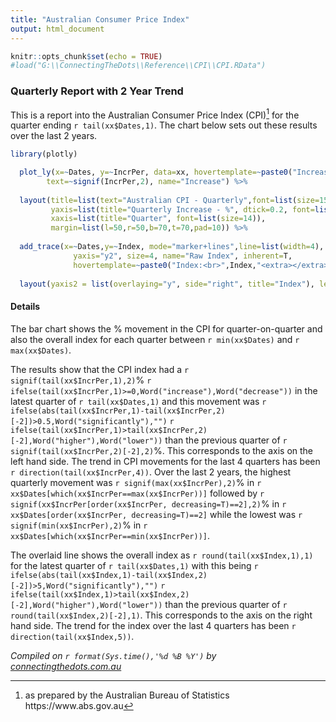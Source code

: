 ```yaml
---
title: "Australian Consumer Price Index"
output: html_document
---
```


```r
knitr::opts_chunk$set(echo = TRUE)
#load("G:\\ConnectingTheDots\\Reference\\CPI\\CPI.RData")
```

### Quarterly Report with 2 Year Trend

This is a report into the Australian Consumer Price Index (CPI)^[as prepared by the Australian Bureau of Statistics https://www.abs.gov.au] for the quarter ending `r tail(xx$Dates,1)`. The chart below sets out these results over the last 2 years.

```r
library(plotly)

  plot_ly(x=~Dates, y=~IncrPer, data=xx, hovertemplate=~paste0("Increase:<br>",IncrPer,"%","<extra></extra>"), type="bar", #colors=c(3:4),
        text=~signif(IncrPer,2), name="Increase") %>%
  
  layout(title=list(text="Australian CPI - Quarterly",font=list(size=15)), 
         yaxis=list(title="Quarterly Increase - %", dtick=0.2, font=list(size=14)), 
         xaxis=list(title="Quarter", font=list(size=14)),
         margin=list(l=50,r=50,b=70,t=70,pad=10)) %>%
  
  add_trace(x=~Dates,y=~Index, mode="marker+lines",line=list(width=4), marker=list(size=9),yaxis="y2", type="scatter",
              yaxis="y2", size=4, name="Raw Index", inherent=T,
              hovertemplate=~paste0("Index:<br>",Index,"<extra></extra>")) %>%
  
  layout(yaxis2 = list(overlaying="y", side="right", title="Index"), legend=list(bgcolor="#D1D1D9"))

```
#### Details

The bar chart shows the % movement in the CPI for quarter-on-quarter and also the overall index for each quarter between `r min(xx$Dates)` and `r max(xx$Dates)`.

The results show that the CPI index had a `r signif(tail(xx$IncrPer,1),2)`% `r ifelse(tail(xx$IncrPer,1)>=0,Word("increase"),Word("decrease"))` in the latest quarter of `r tail(xx$Dates,1)` and this movement was `r ifelse(abs(tail(xx$IncrPer,1)-tail(xx$IncrPer,2)[-2])>0.5,Word("significantly"),"")` `r ifelse(tail(xx$IncrPer,1)>tail(xx$IncrPer,2)[-2],Word("higher"),Word("lower"))` than the previous quarter of `r signif(tail(xx$IncrPer,2)[-2],2)`%. This corresponds to the axis on the left hand side. The trend in CPI movements for the last 4 quarters has been `r direction(tail(xx$IncrPer,4))`. Over the last 2 years, the highest quarterly movement was `r signif(max(xx$IncrPer),2)`% in `r xx$Dates[which(xx$IncrPer==max(xx$IncrPer))]` followed by `r signif(xx$IncrPer[order(xx$IncrPer, decreasing=T)==2],2)`% in `r xx$Dates[order(xx$IncrPer, decreasing=T)==2]` while the lowest was `r signif(min(xx$IncrPer),2)`% in `r xx$Dates[which(xx$IncrPer==min(xx$IncrPer))]`.

The overlaid line shows the overall index as `r round(tail(xx$Index,1),1)` for the latest quarter of `r tail(xx$Dates,1)` with  this being `r ifelse(abs(tail(xx$Index,1)-tail(xx$Index,2)[-2])>5,Word("significantly"),"")` `r ifelse(tail(xx$Index,1)>tail(xx$Index,2)[-2],Word("higher"),Word("lower"))` than the previous quarter of `r round(tail(xx$Index,2)[-2],1)`. This corresponds to the axis on the right hand side. The trend for the index over the last 4 quarters has been `r direction(tail(xx$Index,5))`.

*Compiled on `r format(Sys.time(),'%d %B %Y')` by [connectingthedots.com.au](https://www.connectingthedots.com.au)*
